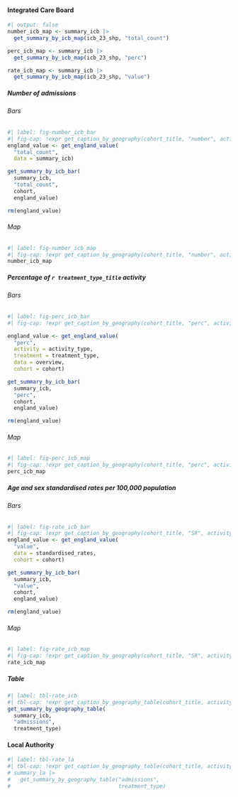 ::: panel-tabset

#### Integrated Care Board

```r
#| output: false
number_icb_map <- summary_icb |>
  get_summary_by_icb_map(icb_23_shp, "total_count")

perc_icb_map <- summary_icb |>
  get_summary_by_icb_map(icb_23_shp, "perc")

rate_icb_map <- summary_icb |>
  get_summary_by_icb_map(icb_23_shp, "value")
```

::: panel-tabset
##### Number of admissions

::: panel-tabset
###### Bars

```r
#| label: fig-number_icb_bar
#| fig-cap: !expr get_caption_by_geography(cohort_title, "number", activity_type)
england_value <- get_england_value(
  "total_count", 
  data = summary_icb)

get_summary_by_icb_bar(
  summary_icb, 
  "total_count", 
  cohort,
  england_value)

rm(england_value)
```

###### Map

```r
#| label: fig-number_icb_map
#| fig-cap: !expr get_caption_by_geography(cohort_title, "number", activity_type)
number_icb_map
```
:::

##### Percentage of `r treatment_type_title` activity

::: panel-tabset
###### Bars

```r
#| label: fig-perc_icb_bar
#| fig-cap: !expr get_caption_by_geography(cohort_title, "perc", activity_type, treatment_type)

england_value <- get_england_value(
  "perc", 
  activity = activity_type,
  treatment = treatment_type,
  data = overview,
  cohort = cohort)

get_summary_by_icb_bar(
  summary_icb, 
  "perc", 
  cohort,
  england_value)

rm(england_value)
```

###### Map

```r
#| label: fig-perc_icb_map
#| fig-cap: !expr get_caption_by_geography(cohort_title, "perc", activity_type, treatment_type)
perc_icb_map
```
:::

##### Age and sex standardised rates per 100,000 population

::: panel-tabset
###### Bars

```r
#| label: fig-rate_icb_bar
#| fig-cap: !expr get_caption_by_geography(cohort_title, "SR", activity_type)
england_value <- get_england_value(
  "value",
  data = standardised_rates,
  cohort = cohort)

get_summary_by_icb_bar(
  summary_icb, 
  "value", 
  cohort,
  england_value)

rm(england_value)
```

###### Map

```r
#| label: fig-rate_icb_map
#| fig-cap: !expr get_caption_by_geography(cohort_title, "SR", activity_type)
rate_icb_map
```
:::

##### Table

```r
#| label: tbl-rate_icb
#| tbl-cap: !expr get_caption_by_geography_table(cohort_title, activity_type, treatment_type, "icb")
get_summary_by_geography_table(
  summary_icb,
  "admissions", 
  treatment_type)
```

:::

#### Local Authority

```r
#| label: tbl-rate_la
#| tbl-cap: !expr get_caption_by_geography_table(cohort_title, activity_type, treatment_type, "la")
# summary_la |>
#   get_summary_by_geography_table("admissions",
#                                  treatment_type)
```
:::